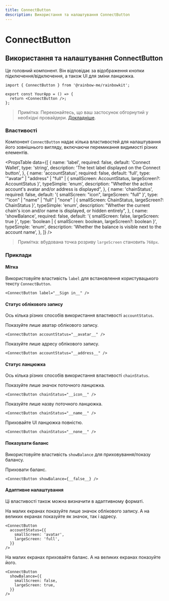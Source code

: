 ```yaml
---
title: ConnectButton
description: Використання та налаштування ConnectButton
---
```


# ConnectButton

## Використання та налаштування ConnectButton

Це головний компонент. Він відповідає за відображення кнопки підключення/відключення, а також UI для зміни ланцюжка.

```tsx
import { ConnectButton } from '@rainbow-me/rainbowkit';

export const YourApp = () => {
  return <ConnectButton />;
};
```

> Примітка: Переконайтесь, що ваш застосунок обгорнутий у необхідні провайдери. [Докладніше](/docs/installation#wrap-providers).

### Властивості

Компонент `ConnectButton` надає кілька властивостей для налаштування його зовнішнього вигляду, включаючи перемикання видимості різних елементів.

<PropsTable
  data={[
    {
      name: 'label',
      required: false,
      default: 'Connect Wallet',
      type: 'string',
      description: 'The text label displayed on the Connect button',
    },
    {
      name: 'accountStatus',
      required: false,
      default: 'full',
      type: '"avatar" | "address" | "full" | { smallScreen: AccountStatus, largeScreen?: AccountStatus }',
      typeSimple: 'enum',
      description:
        "Whether the active account's avatar and/or address is displayed",
    },
    {
      name: 'chainStatus',
      required: false,
      default: '{ smallScreen: "icon", largeScreen: "full" }',
      type: '"icon" | "name" | "full" | "none" | { smallScreen: ChainStatus, largeScreen?: ChainStatus }',
      typeSimple: 'enum',
      description:
        "Whether the current chain's icon and/or name is displayed, or hidden entirely",
    },
    {
      name: 'showBalance',
      required: false,
      default: '{ smallScreen: false, largeScreen: true }',
      type: 'boolean | { smallScreen: boolean, largeScreen?: boolean }',
      typeSimple: 'enum',
      description:
        'Whether the balance is visible next to the account name',
    },
  ]}
/>

> Примітка: вбудована точка розриву `largeScreen` становить `768px`.

### Приклади

#### Мітка

Використовуйте властивість `label` для встановлення користувацького тексту `ConnectButton`.

```tsx
<ConnectButton label="__Sign in__" />
```

#### Статус облікового запису

Ось кілька різних способів використання властивості `accountStatus`.

Показуйте лише аватар облікового запису.

```tsx
<ConnectButton accountStatus="__avatar__" />
```

Показуйте лише адресу облікового запису.

```tsx
<ConnectButton accountStatus="__address__" />
```

#### Статус ланцюжка

Ось кілька різних способів використання властивості `chainStatus`.

Показуйте лише значок поточного ланцюжка.

```tsx
<ConnectButton chainStatus="__icon__" />
```

Показуйте лише назву поточного ланцюжка.

```tsx
<ConnectButton chainStatus="__name__" />
```

Приховайте UI ланцюжка повністю.

```tsx
<ConnectButton chainStatus="__none__" />
```

#### Показувати баланс

Використовуйте властивість `showBalance` для приховування/показу балансу.

Приховати баланс.

```tsx
<ConnectButton showBalance={__false__} />
```

#### Адаптивне налаштування

Ці властивості також можна визначити в адаптивному форматі.

На малих екранах показуйте лише значок облікового запису. А на великих екранах показуйте як значок, так і адресу.

```tsx
<ConnectButton
  accountStatus={{
    smallScreen: 'avatar',
    largeScreen: 'full',
  }}
/>
```

На малих екранах приховайте баланс. А на великих екранах показуйте його.

```tsx
<ConnectButton
  showBalance={{
    smallScreen: false,
    largeScreen: true,
  }}
/>
```
